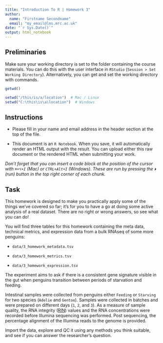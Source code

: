 ```yaml
---
title: "Introduction To R | Homework 3"
author:
  name: "Firstname Secondname"
  email: "my_email@lms.mrc.ac.uk"
date: "`r Sys.Date()`"
output: html_notebook
---
```


## Preliminaries

Make sure your working directory is set to the folder containing the course materials. You can do this with the user interface in `RStudio` (`Session > Set Working Directory`). Alternatively, you can get and set the working directory with commands.

```r
getwd()
```

```r
setwd("/this/is/a/location")  # Mac / Linux
setwd("C:\this\is\a\location")  # Windows
```

## Instructions

- Please fill in your name and email address in the header section at the top of the file.

- This document is an `R Notebook`. When you save, it will automatically render an HTML output with the result. You can upload either this raw document or the rendered HTML when submitting your work.

*Don't forget that you can insert a code block at the position of the cursor with `⌘+⌥+I` (Mac) or `CTRL+Alt+I` (Windows). These are run by pressing the `⏵` (run) button in the top right corner of each chunk.*

## Task

This homework is designed to make you practically apply some of the things we've covered so far; it's for you to have a go at doing some active analysis of a real dataset. There are no right or wrong answers, so see what you can do!

You will find three tables for this homework containing the meta data, technical metrics, and expression data from a bulk RNAseq of some more penguins:

- `data/3_homework_metadata.tsv`

- `data/3_homework_metrics.tsv`

- `data/3_homework_expression.tsv`

The experiment aims to ask if there is a consistent gene signature visible in the gut when penguins transition between periods of starvation and feeding.

Intestinal samples were collected from penguins either `Feeding` or `Starving` for two species (`Adelie` and `Gentoo`). Samples were collected in batches and were prepared on different days (`1`, `2`, and `3`). As a measure of sample quality, the RNA integrity ([RIN](https://bmcmolbiol.biomedcentral.com/articles/10.1186/1471-2199-7-3)) values and the RNA concentrations were recorded before Illumina sequencing was performed. Post sequencing, the percentage alignment of the Illumina reads to the genome is provided.

Import the data, explore and QC it using any methods you think suitable, and see if you can answer the researcher's question.

